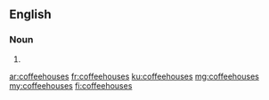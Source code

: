 ==English==

===Noun===
{{head|en|plural}}

# {{plural of|coffeehouse|lang=en}}

[[ar:coffeehouses]]
[[fr:coffeehouses]]
[[ku:coffeehouses]]
[[mg:coffeehouses]]
[[my:coffeehouses]]
[[fi:coffeehouses]]